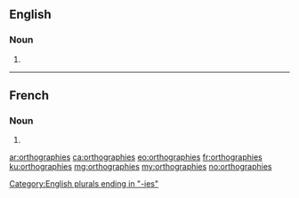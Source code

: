 ==English==

===Noun===
{{head|en|noun plural form}}

# {{plural of|orthography|lang=en}}

[[Category:English plurals ending in "-ies"]]

----

==French==

===Noun===
{{head|fr|noun plural form|g=?}}

# {{plural of|orthographie|lang=fr}}

[[ar:orthographies]]
[[ca:orthographies]]
[[eo:orthographies]]
[[fr:orthographies]]
[[ku:orthographies]]
[[mg:orthographies]]
[[my:orthographies]]
[[no:orthographies]]